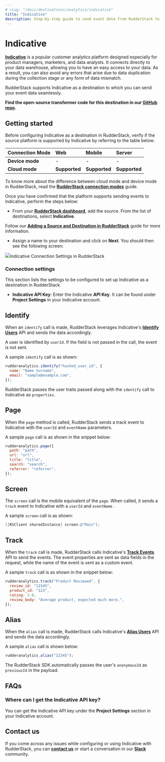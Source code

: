```yaml
---
# slug: "/docs/destinations/analytics/indicative"
title: "Indicative"
description: Step-by-step guide to send event data from RudderStack to Indicative.
---
```


# Indicative

[**Indicative**](https://indicative.com) is a popular customer analytics platform designed especially for product managers, marketers, and data analysts. It connects directly to your data warehouse, allowing you to have an easy access to your data. As a result, you can also avoid any errors that arise due to data duplication during the collection stage or any form of data mismatch.

RudderStack supports Indicative as a destination to which you can send your event data seamlessly.

<div class="successBlock">

  **Find the open-source transformer code for this destination in our <a href="https://github.com/rudderlabs/rudder-transformer/tree/master/v0/destinations/indicative">GitHub repo</a>.**
</div>

## Getting started

Before configuring Indicative as a destination in RudderStack, verify if the source platform is supported by Indicative by referring to the table below:

| **Connection Mode** | **Web**       | **Mobile**    | **Server**    |
| :------------------ | :------------ | :------------ | :------------ |
| **Device mode**     | -             | -             | -             |
| **Cloud mode**      | **Supported** | **Supported** | **Supported** |

<div class="infoBlock">

To know more about the difference between cloud mode and device mode in RudderStack, read the <a href="https://rudderstack.com/docs/connections/rudderstack-connection-modes/">**RudderStack connection modes**</a> guide.
</div>

Once you have confirmed that the platform supports sending events to Indicative, perform the steps below:

- From your [**RudderStack dashboard**](https://app.rudderstack.com/), add the source. From the list of destinations, select **Indicative**.

<div class="infoBlock">
 
 Follow our <a href="https://rudderstack.com/docs/connections/adding-source-and-destination-rudderstack/">**Adding a Source and Destination in RudderStack**</a> guide for more information.
</div>

- Assign a name to your destination and click on **Next**. You should then see the following screen:

<img src="../../assets/indicative.png" /><span class="imageTitle">Indicative Connection Settings in RudderStack</span>

### Connection settings

This section lists the settings to be configured to set up Indicative as a destination in RudderStack.

- **Indicative API Key**: Enter the Indicative **API Key**. It can be found under **Project Settings** in your Indicative account.

## Identify

When an `identify` call is made, RudderStack leverages Indicative's [**Identify Users**](https://support.indicative.com/hc/en-us/articles/360004147512-REST-API-Guide#IdentifyUsers2) API and sends the data accordingly.

<div class="warningBlock">

 A user is identified by <code class="inline-code">userId</code>. If the field is not passed in the call, the event is not sent.
</div>

A sample `identify` call is as shown:

```javascript
rudderanalytics.identify("hashed_user_id", {
  name: "Name Surname",
  email: "sample@example.com",
});
```

<div class="infoBlock">

 RudderStack passes the user traits passed along with the <code class="inline-code">identify</code> call to Indicative as <code class="inline-code">properties</code>.
</div>

## Page

When the `page` method is called, RudderStack sends a track event to Indicative with the `userId` and `eventName` parameters.

A sample `page` call is as shown in the snippet below:

```javascript
rudderanalytics.page({
  path: "path",
  url: "url",
  title: "title",
  search: "search",
  referrer: "referrer",
});
```

## Screen

The `screen` call is the mobile equivalent of the `page`. When called, it sends a `track` event to Indicative with a `userId` and `eventName` .

A sample `screen` call is as shown:

```objectivec
[[RSClient sharedInstance] screen:@"Main"];
```

## Track

When the `track` call is made, RudderStack calls Indicative's [**Track Events**](https://support.indicative.com/hc/en-us/articles/360004147512-REST-API-Guide#TrackEvents) API to send the events. The event properties are sent as data fields in the request, while the name of the event is sent as a custom event.

A sample `track` call is as shown in the snippet below:

```javascript
rudderanalytics.track("Product Reviewed", {
  review_id: "12345",
  product_id: "123",
  rating: 3.0,
  review_body: "Average product, expected much more.",
});
```

## Alias

When the `alias` call is made, RudderStack calls Indicative's [**Alias Users**](https://support.indicative.com/hc/en-us/articles/360004147512-REST-API-Guide#AliasUsers2) API and sends the data accordingly.

A sample `alias` call is shown below:

```javascript
rudderanalytics.alias("12345");
```

<div class="successBlock">
 
  The RudderStack SDK automatically passes the user's <code class="inline-code">anonymousId</code> as <code class="inline-code">previousId</code> in the payload.
</div>

## FAQs

### Where can I get the Indicative API key?

You can get the Indicative API key under the **Project Settings** section in your Indicative account.

## Contact us

If you come across any issues while configuring or using Indicative with RudderStack, you can [**contact us**](mailto:%20docs@rudderstack.com) or start a conversation in our [**Slack**](https://rudderstack.com/join-rudderstack-slack-community) community.
